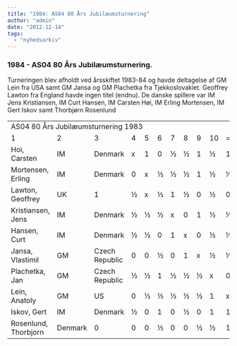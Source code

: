 ```yaml
---
title: "1984: AS04 80 Års Jubilæumsturnering"
author: "admin"
date: "2012-12-14"
tags: 
  - "nyhedsarkiv"
---
```


### 1984 - AS04 80 Års Jubilæumsturnering.

Turneringen blev afholdt ved årsskiftet 1983-84 og havde deltagelse af GM Lein fra USA samt GM Jansa og GM Plachetka fra Tjekkoslovakiet. Geoffrey Lawton fra England havde ingen titel (endnu). De danske spillere var IM Jens Kristiansen, IM Curt Hansen, IM Carsten Høi, IM Erling Mortensen, IM Gert Iskov samt Thorbjørn Rosenlund

<table cellspacing="0">
<tbody>
<tr>
<td colspan="16">AS04 80 &Aring;rs Jubil&aelig;umsturnering 1983</td>
</tr>
<tr>
<td>1</td>
<td>2</td>
<td>3</td>
<td>4</td>
<td>5</td>
<td>6</td>
<td>7</td>
<td>8</td>
<td>9</td>
<td>10</td>
<td>=</td>
</tr>
<tr>
<td>Hoi, Carsten</td>
<td>IM</td>
<td>Denmark</td>
<td>x</td>
<td>1</td>
<td>0</td>
<td>&frac12;</td>
<td>&frac12;</td>
<td>1</td>
<td>&frac12;</td>
<td>1</td>
<td>&frac12;</td>
<td>1</td>
<td>6</td>
</tr>
<tr>
<td>Mortensen, Erling</td>
<td>IM</td>
<td>Denmark</td>
<td>0</td>
<td>x</td>
<td>&frac12;</td>
<td>&frac12;</td>
<td>&frac12;</td>
<td>1</td>
<td>&frac12;</td>
<td>&frac12;</td>
<td>1</td>
<td>1</td>
<td>5&frac12;</td>
</tr>
<tr>
<td>Lawton, Geoffrey</td>
<td>UK</td>
<td>1</td>
<td>&frac12;</td>
<td>x</td>
<td>&frac12;</td>
<td>1</td>
<td>&frac12;</td>
<td>0</td>
<td>&frac12;</td>
<td>0</td>
<td>1</td>
<td>5</td>
</tr>
<tr>
<td>Kristiansen, Jens</td>
<td>IM</td>
<td>Denmark</td>
<td>&frac12;</td>
<td>&frac12;</td>
<td>&frac12;</td>
<td>x</td>
<td>0</td>
<td>1</td>
<td>&frac12;</td>
<td>&frac12;</td>
<td>1</td>
<td>&frac12;</td>
<td>5</td>
</tr>
<tr>
<td>Hansen, Curt</td>
<td>IM</td>
<td>Denmark</td>
<td>&frac12;</td>
<td>&frac12;</td>
<td>0</td>
<td>1</td>
<td>x</td>
<td>0</td>
<td>&frac12;</td>
<td>&frac12;</td>
<td>&frac12;</td>
<td>1</td>
<td>4&frac12;</td>
</tr>
<tr>
<td>Jansa, Vlastimil</td>
<td>GM</td>
<td>Czech Republic</td>
<td>0</td>
<td>0</td>
<td>&frac12;</td>
<td>0</td>
<td>1</td>
<td>x</td>
<td>&frac12;</td>
<td>&frac12;</td>
<td>1</td>
<td>1</td>
<td>4&frac12;</td>
</tr>
<tr>
<td>Plachetka, Jan</td>
<td>GM</td>
<td>Czech Republic</td>
<td>&frac12;</td>
<td>&frac12;</td>
<td>1</td>
<td>&frac12;</td>
<td>&frac12;</td>
<td>&frac12;</td>
<td>x</td>
<td>0</td>
<td>0</td>
<td>&frac12;</td>
<td>4</td>
</tr>
<tr>
<td>Lein, Anatoly</td>
<td>GM</td>
<td>US</td>
<td>0</td>
<td>&frac12;</td>
<td>&frac12;</td>
<td>&frac12;</td>
<td>&frac12;</td>
<td>&frac12;</td>
<td>1</td>
<td>x</td>
<td>0</td>
<td>&frac12;</td>
<td>4</td>
</tr>
<tr>
<td>Iskov, Gert</td>
<td>IM</td>
<td>Denmark</td>
<td>&frac12;</td>
<td>0</td>
<td>1</td>
<td>0</td>
<td>&frac12;</td>
<td>0</td>
<td>1</td>
<td>1</td>
<td>x</td>
<td>0</td>
<td>4</td>
</tr>
<tr>
<td>Rosenlund, Thorbjorn</td>
<td>Denmark</td>
<td>0</td>
<td>0</td>
<td>0</td>
<td>&frac12;</td>
<td>0</td>
<td>0</td>
<td>&frac12;</td>
<td>&frac12;</td>
<td>1</td>
<td>x</td>
<td>2&frac12;</td>
</tr>
</tbody>
</table>
